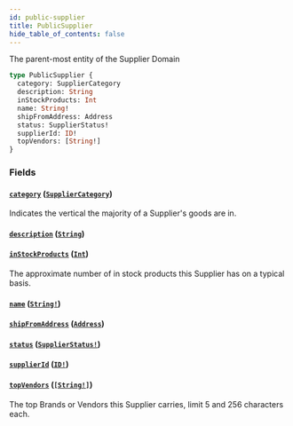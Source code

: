 ```yaml
---
id: public-supplier
title: PublicSupplier
hide_table_of_contents: false
---
```



The parent-most entity of the Supplier Domain

```graphql
type PublicSupplier {
  category: SupplierCategory
  description: String
  inStockProducts: Int
  name: String!
  shipFromAddress: Address
  status: SupplierStatus!
  supplierId: ID!
  topVendors: [String!]
}
```


### Fields

#### [`category`](#) ([`SupplierCategory`](/demand/api/graphql-admin/reference/enums/supplier-category))

Indicates the vertical the majority of a Supplier's goods are in.


#### [`description`](#) ([`String`](/demand/api/graphql-admin/reference/scalars/string))




#### [`inStockProducts`](#) ([`Int`](/demand/api/graphql-admin/reference/scalars/int))

The approximate number of in stock products this Supplier has on a typical basis.


#### [`name`](#) ([`String!`](/demand/api/graphql-admin/reference/scalars/string))




#### [`shipFromAddress`](#) ([`Address`](/demand/api/graphql-admin/reference/objects/address))




#### [`status`](#) ([`SupplierStatus!`](/demand/api/graphql-admin/reference/enums/supplier-status))




#### [`supplierId`](#) ([`ID!`](/demand/api/graphql-admin/reference/scalars/id))




#### [`topVendors`](#) ([`[String!]`](/demand/api/graphql-admin/reference/scalars/string))

The top Brands or Vendors this Supplier carries, limit 5 and 256 characters each.




